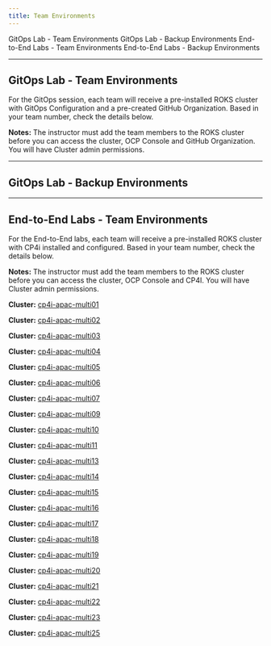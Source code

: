 ```yaml
---
title: Team Environments
---
```


<AnchorLinks>
  <AnchorLink>GitOps Lab - Team Environments</AnchorLink>
  <AnchorLink>GitOps Lab - Backup Environments</AnchorLink>
  <AnchorLink>End-to-End Labs - Team Environments</AnchorLink>
  <AnchorLink>End-to-End Labs - Backup Environments</AnchorLink>
</AnchorLinks>

***

## GitOps Lab - Team Environments

For the GitOps session, each team will receive a pre-installed ROKS cluster with GitOps Configuration and a pre-created GitHub Organization. Based in your team number, check the details below.

**Notes:**
The instructor must add the team members to the ROKS cluster before you can access the cluster, OCP Console and GitHub Organization. You will have Cluster admin permissions.




***

## GitOps Lab - Backup Environments




***

## End-to-End Labs - Team Environments

For the End-to-End labs, each team will receive a pre-installed ROKS cluster with CP4i installed and configured. Based in your team number, check the details below.

**Notes:**
The instructor must add the team members to the ROKS cluster before you can access the cluster, OCP Console and CP4I. You will have Cluster admin permissions.

<Accordion>





<AccordionItem title="Team 01">

**Cluster:** <a href="https://cloud.ibm.com/kubernetes/clusters/cclludhw0b1qupjgc7kg/overview?platformType=openshift" target="_blank">cp4i-apac-multi01</a>

</AccordionItem>

<AccordionItem title="Team 02">

**Cluster:** <a href="https://cloud.ibm.com/kubernetes/clusters/ccklv5is0lbbgu468uv0/overview?platformType=openshift" target="_blank">cp4i-apac-multi02</a>

</AccordionItem>

<AccordionItem title="Team 03">

**Cluster:** <a href="https://cloud.ibm.com/kubernetes/clusters/cclhso5s03scbmbqo91g/overview?platformType=openshift" target="_blank">cp4i-apac-multi03</a>

</AccordionItem>

<AccordionItem title="Team 04">

**Cluster:** <a href="https://cloud.ibm.com/kubernetes/clusters/cclhsr8s0im3kiu77i4g/overview?platformType=openshift" target="_blank">cp4i-apac-multi04</a>

</AccordionItem>

<AccordionItem title="Team 05">

**Cluster:** <a href="https://cloud.ibm.com/kubernetes/clusters/cclkc7ct035np0maudf0/overview?platformType=openshift" target="_blank">cp4i-apac-multi05</a>

</AccordionItem>

<AccordionItem title="Team 06">

**Cluster:** <a href="https://cloud.ibm.com/kubernetes/clusters/ccllqf2w0l663vr75f50/overview?platformType=openshift" target="_blank">cp4i-apac-multi06</a>

</AccordionItem>

<AccordionItem title="Team 07">

**Cluster:** <a href="https://cloud.ibm.com/kubernetes/clusters/cclhsurs024ps5v023i0/overview?platformType=openshift" target="_blank">cp4i-apac-multi07</a>

</AccordionItem>

<AccordionItem title="Team 09">

**Cluster:** <a href="https://cloud.ibm.com/kubernetes/clusters/cclht57s0kno06677i50/overview?platformType=openshift" target="_blank">cp4i-apac-multi09</a>

</AccordionItem>

<AccordionItem title="Team 10">

**Cluster:** <a href="https://cloud.ibm.com/kubernetes/clusters/cclht84s0qrptnjqo920/overview?platformType=openshift" target="_blank">cp4i-apac-multi10</a>

</AccordionItem>

<AccordionItem title="Team 11">

**Cluster:** <a href="https://cloud.ibm.com/kubernetes/clusters/cclhtbas09k5qgum5140/overview?platformType=openshift" target="_blank">cp4i-apac-multi11</a>

</AccordionItem>

<AccordionItem title="Team 13">

**Cluster:** <a href="https://cloud.ibm.com/kubernetes/clusters/cclhthrs03j97sv023ig/overview?platformType=openshift" target="_blank">cp4i-apac-multi13</a>

</AccordionItem>

<AccordionItem title="Team 14">

**Cluster:** <a href="https://cloud.ibm.com/kubernetes/clusters/cclhtl5s0gv3e85i1200/overview?platformType=openshift" target="_blank">cp4i-apac-multi14</a>

</AccordionItem>

<AccordionItem title="Team 15">

**Cluster:** <a href="https://cloud.ibm.com/kubernetes/clusters/ccl4hqnw0p1gmcas6990/overview?platformType=openshift" target="_blank">cp4i-apac-multi15</a>

</AccordionItem>

<AccordionItem title="Team 16">

**Cluster:** <a href="https://cloud.ibm.com/kubernetes/clusters/ccl4htjw058pboasag5g/overview?platformType=openshift" target="_blank">cp4i-apac-multi16</a>

</AccordionItem>

<AccordionItem title="Team 17">

**Cluster:** <a href="https://cloud.ibm.com/kubernetes/clusters/ccl4i0cw0gcut7bjk5bg/overview?platformType=openshift" target="_blank">cp4i-apac-multi17</a>

</AccordionItem>

<AccordionItem title="Team 18">

**Cluster:** <a href="https://cloud.ibm.com/kubernetes/clusters/ccl4i2jw00meemqsag60/overview?platformType=openshift" target="_blank">cp4i-apac-multi18</a>

</AccordionItem>

<AccordionItem title="Team 19">

**Cluster:** <a href="https://cloud.ibm.com/kubernetes/clusters/ccl4i56w0mvbt3f8e390/overview?platformType=openshift" target="_blank">cp4i-apac-multi19</a>

</AccordionItem>

<AccordionItem title="Team 20">

**Cluster:** <a href="https://cloud.ibm.com/kubernetes/clusters/cclj1ivd03ddogbjnrd0/overview?platformType=openshift" target="_blank">cp4i-apac-multi20</a>

</AccordionItem>

<AccordionItem title="Team 21">

**Cluster:** <a href="https://cloud.ibm.com/kubernetes/clusters/cclj1bld0b5bskjjnrcg/overview?platformType=openshift" target="_blank">cp4i-apac-multi21</a>

</AccordionItem>

<AccordionItem title="Team 22">

**Cluster:** <a href="https://cloud.ibm.com/kubernetes/clusters/cclj1o6d00i9qj7sgdfg/overview?platformType=openshift" target="_blank">cp4i-apac-multi22</a>

</AccordionItem>

<AccordionItem title="Team 23">

**Cluster:** <a href="https://cloud.ibm.com/kubernetes/clusters/cclj1dnd014k8ifqast0/overview?platformType=openshift" target="_blank">cp4i-apac-multi23</a>

</AccordionItem>

<AccordionItem title="Team 25">

**Cluster:** <a href="https://cloud.ibm.com/kubernetes/clusters/cclj1qmd0vaqlnbrb2kg/overview?platformType=openshift" target="_blank">cp4i-apac-multi25</a>

</AccordionItem>

</Accordion>
